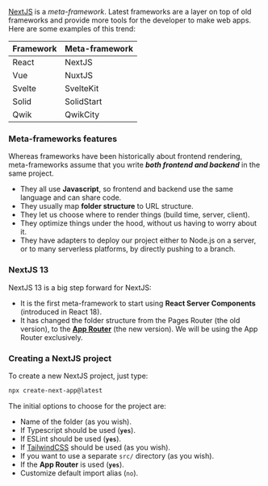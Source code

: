 
[NextJS](https://nextjs.org) is a _meta-framework_. Latest frameworks are a layer on top of old frameworks and provide more tools for the developer to make web apps. Here are some examples of this trend:

| Framework | Meta-framework |
| --------- | -------------- |
| React     | NextJS         |
| Vue       | NuxtJS         |
| Svelte    | SvelteKit      |
| Solid     | SolidStart     |
| Qwik      | QwikCity       |

### Meta-frameworks features

Whereas frameworks have been historically about frontend rendering, meta-frameworks assume that you write **_both frontend and backend_** in the same project.

- They all use **Javascript**, so frontend and backend use the same language and can share code.
- They usually map **folder structure** to URL structure.
- They let us choose where to render things (build time, server, client).
- They optimize things under the hood, without us having to worry about it.
- They have adapters to deploy our project either to Node.js on a server, or to many serverless platforms, by directly pushing to a branch.

### NextJS 13

NextJS 13 is a big step forward for NextJS:
- It is the first meta-framework to start using **React Server Components** (introduced in React 18).
- It has changed the folder structure from the Pages Router (the old version), to the [**App Router**](https://nextjs.org/docs/app) (the new version). We will be using the App Router exclusively.

### Creating a NextJS project

To create a new NextJS project, just type:

```bash
npx create-next-app@latest
``````

The initial options to choose for the project are:
- Name of the folder (as you wish).
- If Typescript should be used (**`yes`**).
- If ESLint should be used (**`yes`**).
- If [TailwindCSS](https://tailwindcss.com/) should be used (as you wish).
- If you want to use a separate `src/` directory (as you wish).
- If the **App Router** is used (**`yes`**).
- Customize default import alias (`no`).
